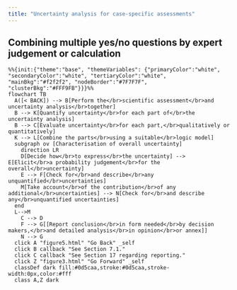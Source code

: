 ```yaml
---
title: "Uncertainty analysis for case-specific assessments"
---
```


## Combining multiple yes/no questions by expert judgement or calculation

:::{.column-page-inset}
```mermaid
%%{init:{"theme":"base", "themeVariables": {"primaryColor":"white", "secondaryColor":"white", "tertiaryColor":"white", "mainBkg":"#f2f2f2", "nodeBorder":"#7F7F7F", "clusterBkg":"#FFF9FB"}}}%%
flowchart TB
  A([< BACK]) --> B[Perform the</br>scientific assessment</br>and uncertainty analysis</br>together] 
  B --> K[Quantify uncertainty</br>for each part of</br>the uncertainty analysis]
  B --> C[Evaluate uncertainty</br>for each part,</br>qualitatively or quantitatively]
  K --> L[Combine the parts</br>using a suitable</br>logic model]
  subgraph ov [Characterisation of overall uncertainty]
    direction LR
    D[Decide how</br>to express</br>the uncertainty] --> E[Elicit</br>a probability judgement</br>for the overall</br>uncertainty]
    E --> F[Check for</br>and describe</br>any unquantified</br>uncertainties]
    M[Take account</br>of the contribution</br>of any additional</br>uncertainties] --> N[Check for</br>and describe any</br>unquantified uncertainties]
  end
  L-->M
    C --> D
    F --> G[[Report conclusion</br>in form needed</br>by decision makers,</br>and detailed analysis</br>in opinion</br>or annex]]
    N --> G  
  click A "figure5.html" "Go Back" _self
  click B callback "See Section 7.1."
  click C callback "See Section 17 regarding reporting."
  click Z "figure3.html" "Go Forward" _self
  classDef dark fill:#0d5caa,stroke:#0d5caa,stroke-width:0px,color:#fff
  class A,Z dark
```
:::